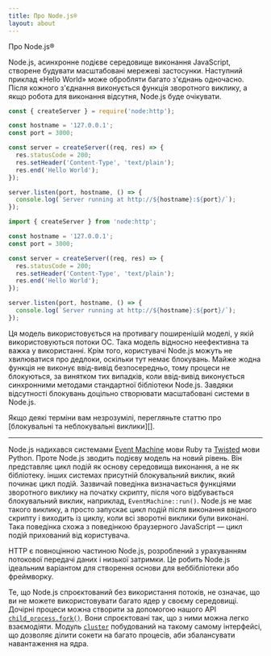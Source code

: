 ```yaml
---
title: Про Node.js®
layout: about
---
```


Про Node.js®

Node.js, асинхронне подієве середовище виконання JavaScript, створене будувати масштабовані мережеві застосунки. Наступний приклад «Hello World» може обробляти багато з'єднань одночасно. Після кожного з'єднання виконується функція зворотного виклику, а якщо робота для виконання відсутня, Node.js буде очікувати.

```cjs
const { createServer } = require('node:http');

const hostname = '127.0.0.1';
const port = 3000;

const server = createServer((req, res) => {
  res.statusCode = 200;
  res.setHeader('Content-Type', 'text/plain');
  res.end('Hello World');
});

server.listen(port, hostname, () => {
  console.log(`Server running at http://${hostname}:${port}/`);
});
```

```mjs
import { createServer } from 'node:http';

const hostname = '127.0.0.1';
const port = 3000;

const server = createServer((req, res) => {
  res.statusCode = 200;
  res.setHeader('Content-Type', 'text/plain');
  res.end('Hello World');
});

server.listen(port, hostname, () => {
  console.log(`Server running at http://${hostname}:${port}/`);
});
```

Ця модель використовується на противагу поширенішій моделі, у якій використовуються потоки ОС. Така модель відносно неефективна та важка у використанні. Крім того, користувачі Node.js можуть не хвилюватися про дедлоки, оскільки тут немає блокувань. Майже жодна функція не виконує ввід-вивід безпосередньо, тому процеси не блокуються, за винятком тих випадків, коли ввід-вивід виконується синхронними методами стандартної бібліотеки Node.js. Завдяки відсутності блокувань доцільно створювати масштабовані системи в Node.js.

Якщо деякі терміни вам незрозумілі, перегляньте статтю про
[блокувальні та неблокувальні виклики][].

---

Node.js надихався системами [Event Machine][] мови Ruby та [Twisted][] мови Python. Проте Node.js зводить подієву модель на новий рівень. Він представляє цикл подій як основу середовища виконання, а не як бібліотеку.
інших системах присутній блокувальний виклик, який починає цикл подій. Зазвичай поведінка визначається функціями зворотного виклику на початку скрипту, після чого відбувається блокувальний виклик, наприклад, `EventMachine::run()`. Node.js не має такого виклику, а просто запускає цикл подій після виконання ввідного скрипту і виходить із циклу, коли всі зворотні виклики були виконані. Така поведінка схожа з поведінкою браузерного JavaScript — цикл подій прихований від користувача.

HTTP є повноцінною частиною Node.js, розроблений з урахуванням потокової передачі даних і низької затримки. Це робить Node.js ідеальним варіантом для створення основи для веббібліотеки або фреймворку.

Те, що Node.js спроєктований без використання потоків, не означає, що ви не можете використовувати багато ядер у своєму середовищі. Дочірні процеси можна створити за допомогою нашого API [`child_process.fork()`][]. Вони спроєктовані так, що з ними можна легко взаємодіяти. Модуль [`cluster`][] побудований на такому самому інтерфейсі, що дозволяє ділити сокети на багато процесів, аби збалансувати навантаження на ядра.

[блокуючі vs неблокуючі методи]: /learn/asynchronous-work/overview-of-blocking-vs-non-blocking
[`child_process.fork()`]: https://nodejs.org/api/child_process.html
[`cluster`]: https://nodejs.org/api/cluster.html
[event machine]: https://github.com/eventmachine/eventmachine
[twisted]: https://twisted.org/
